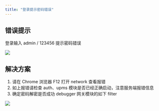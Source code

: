 ```yaml
---
title: "登录提示密码错误"
---
```


## 错误提示

登录输入 admin / 123456 提示密码错误

![](https://cdn.nlark.com/yuque/0/2021/png/283679/1615343649256-18f37b8e-c827-400e-ab0e-c46460d6c26c.png)

## 解决方案

1. 请在 Chrome 浏览器 F12 打开 network 查看报错
2. 如上报错请检查 auth、upms 模块是否已经正确启动，注意服务端报错信息
3. 确定密码解密是否成功 debugger 网关模块的如下 filter

![](https://cdn.nlark.com/yuque/0/2022/png/283679/1641981467394-fe844a14-8a65-49f9-98d4-8e5708bd5a16.png)

